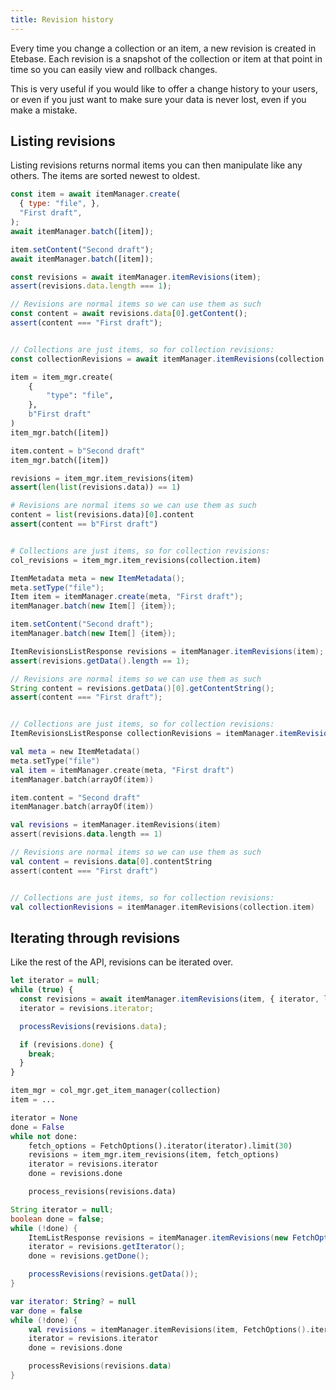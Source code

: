 ```yaml
---
title: Revision history
---
```




Every time you change a collection or an item, a new revision is created in Etebase. Each revision is a snapshot of the collection or item at that point in time so you can easily view and rollback changes.

This is very useful if you would like to offer a change history to your users, or even if you just want to make sure your data is never lost, even if you make a mistake.


## Listing revisions

Listing revisions returns normal items you can then manipulate like any others. The items are sorted newest to oldest.

<CodeTabs>
<TabItem value="js">

```js
const item = await itemManager.create(
  { type: "file", },
  "First draft",
);
await itemManager.batch([item]);

item.setContent("Second draft");
await itemManager.batch([item]);

const revisions = await itemManager.itemRevisions(item);
assert(revisions.data.length === 1);

// Revisions are normal items so we can use them as such
const content = await revisions.data[0].getContent();
assert(content === "First draft");


// Collections are just items, so for collection revisions:
const collectionRevisions = await itemManager.itemRevisions(collection.item);
```

</TabItem>
<TabItem value="py">

```python
item = item_mgr.create(
    {
        "type": "file",
    },
    b"First draft"
)
item_mgr.batch([item])

item.content = b"Second draft"
item_mgr.batch([item])

revisions = item_mgr.item_revisions(item)
assert(len(list(revisions.data)) == 1)

# Revisions are normal items so we can use them as such
content = list(revisions.data)[0].content
assert(content == b"First draft")


# Collections are just items, so for collection revisions:
col_revisions = item_mgr.item_revisions(collection.item)
```

</TabItem>
<TabItem value="java">

```java
ItemMetadata meta = new ItemMetadata();
meta.setType("file");
Item item = itemManager.create(meta, "First draft");
itemManager.batch(new Item[] {item});

item.setContent("Second draft");
itemManager.batch(new Item[] {item});

ItemRevisionsListResponse revisions = itemManager.itemRevisions(item);
assert(revisions.getData().length == 1);

// Revisions are normal items so we can use them as such
String content = revisions.getData()[0].getContentString();
assert(content === "First draft");


// Collections are just items, so for collection revisions:
ItemRevisionsListResponse collectionRevisions = itemManager.itemRevisions(collection.getItem());
```

</TabItem>
<TabItem value="kt">

```kotlin
val meta = new ItemMetadata()
meta.setType("file")
val item = itemManager.create(meta, "First draft")
itemManager.batch(arrayOf(item))

item.content = "Second draft"
itemManager.batch(arrayOf(item))

val revisions = itemManager.itemRevisions(item)
assert(revisions.data.length == 1)

// Revisions are normal items so we can use them as such
val content = revisions.data[0].contentString
assert(content === "First draft")


// Collections are just items, so for collection revisions:
val collectionRevisions = itemManager.itemRevisions(collection.item)
```

</TabItem>
</CodeTabs>


## Iterating through revisions

Like the rest of the API, revisions can be iterated over.

<CodeTabs>
<TabItem value="js">

```js
let iterator = null;
while (true) {
  const revisions = await itemManager.itemRevisions(item, { iterator, limit: 5 });
  iterator = revisions.iterator;

  processRevisions(revisions.data);

  if (revisions.done) {
    break;
  }
}
```

</TabItem>
<TabItem value="py">

```python
item_mgr = col_mgr.get_item_manager(collection)
item = ...

iterator = None
done = False
while not done:
    fetch_options = FetchOptions().iterator(iterator).limit(30)
    revisions = item_mgr.item_revisions(item, fetch_options)
    iterator = revisions.iterator
    done = revisions.done

    process_revisions(revisions.data)
```

</TabItem>
<TabItem value="java">

```java
String iterator = null;
boolean done = false;
while (!done) {
    ItemListResponse revisions = itemManager.itemRevisions(new FetchOptions().iterator(iterator).limit(30));
    iterator = revisions.getIterator();
    done = revisions.getDone();

    processRevisions(revisions.getData());
}
```

</TabItem>
<TabItem value="kt">

```kotlin
var iterator: String? = null
var done = false
while (!done) {
    val revisions = itemManager.itemRevisions(item, FetchOptions().iterator(iterator).limit(30))
    iterator = revisions.iterator
    done = revisions.done

    processRevisions(revisions.data)
}
```

</TabItem>
</CodeTabs>
